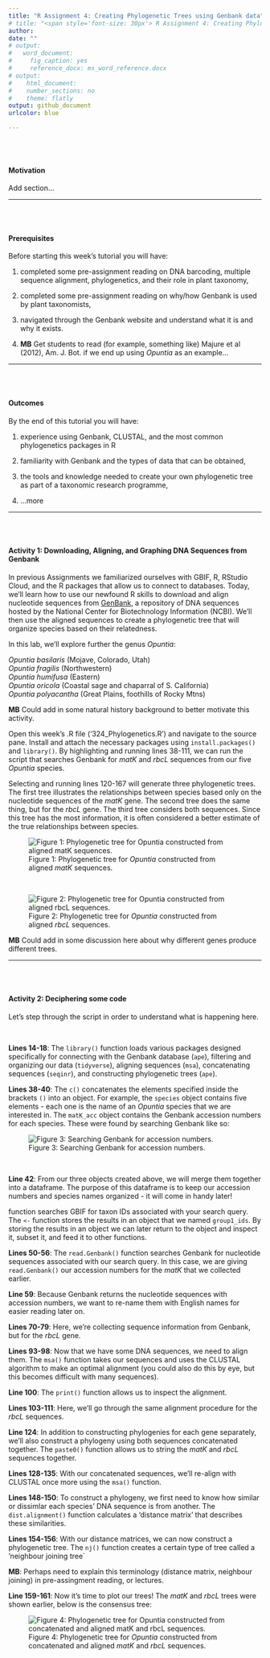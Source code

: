 ```yaml
---
title: "R Assignment 4: Creating Phylogenetic Trees using Genbank data"
# title: "<span style='font-size: 30px'> R Assignment 4: Creating Phylogenetic Trees using Genbank data </style>"
author: 
date: ""
# output:
#   word_document:
#     fig_caption: yes
#     reference_docx: ms_word_reference.docx
# output:
#    html_document:
#    number_sections: no
#    theme: flatly
output: github_document
urlcolor: blue

---
```


<br>
<br>

#### Motivation

Add section...

---

<br>
<br>

#### Prerequisites 

Before starting this week's tutorial you will have: <br>

1. completed some pre-assignment reading on DNA barcoding, multiple sequence alignment, phylogenetics, and their role in plant taxonomy, <br>

2. completed some pre-assignment reading on why/how Genbank is used by plant taxonomists, <br>

3. navigated through the Genbank website and understand what it is and why it exists. 

4. **MB** Get students to read (for example, something like) Majure et al (2012), Am. J. Bot. if we end up using _Opuntia_ as an example...

---

<br>
<br>

#### Outcomes

By the end of this tutorial you will have: <br>

1. experience using Genbank, CLUSTAL, and the most common phylogenetics packages in R <br>

2. familiarity with Genbank and the types of data that can be obtained, <br>

3. the tools and knowledge needed to create your own phylogenetic tree as part of a taxonomic research programme, <br>

4. ...more

---

<br>
<br>

#### Activity 1: Downloading, Aligning, and Graphing DNA Sequences from Genbank

In previous Assignments we familiarized ourselves with GBIF, R, RStudio Cloud, and the R packages that allow us to connect to databases. Today, we'll learn how to use our newfound R skills to download and align nucleotide sequences from [GenBank](https://www.ncbi.nlm.nih.gov/nuccore), a repository of DNA sequences hosted by the National Center for Biotechnology Information (NCBI). We'll then use the aligned sequences to create a phylogenetic tree that will organize species based on their relatedness.

In this lab, we'll explore further the genus _Opuntia_: <br>

_Opuntia basilaris_ (Mojave, Colorado, Utah) <br>
_Opuntia fragilis_  (Northwestern) <br>
_Opuntia humifusa_  (Eastern) <br>
_Opuntia oricola_   (Coastal sage and chaparral of S. California) <br>
_Opuntia polyacantha_ (Great Plains, foothills of Rocky Mtns) <br>

**MB** Could add in some natural history background to better motivate this activity. <br>

Open this week's .R file ('324_Phylogenetics.R') and navigate to the source pane. Install and attach the necessary packages using `install.packages()` and `library()`. By highlighting and running lines 38-111, we can run the script that searches Genbank for _matK_ and _rbcL_ sequences from our five _Opuntia_ species.

Selecting and running lines 120-167 will generate three phylogenetic trees. The first tree illustrates the relationships between species based only on the nucleotide sequences of the _matK_ gene. The second tree does the same thing, but for the _rbcL_ gene. The third tree considers both sequences. Since this tree has the most information, it is often considered a better estimate of the true relationships between species. 

![Figure 1: Phylogenetic tree for _Opuntia_ constructed from aligned _matK_ sequences.](matK_tree.jpg)

<br>

![Figure 2: Phylogenetic tree for _Opuntia_ constructed from aligned _rbcL_ sequences.](rbcL_tree.jpg)


**MB** Could add in some discussion here about why different genes produce different trees. 

---

<br>
<br>

#### Activity 2: Deciphering some code

Let's step through the script in order to understand what is happening here. 

<br>

**Lines 14-18**: The `library()` function loads various packages designed specifically for connecting with the Genbank database (`ape`), filtering and organizing our data (`tidyverse`), aligning sequences (`msa`), concatenating sequences (`seqinr`), and constructing phylogenetic trees (`ape`). 

**Lines 38-40**: The `c()` concatenates the elements specified inside the brackets `()` into an object. For example, the `species` object contains five elements - each one is the name of an _Opuntia_ species that we are interested in. The `matK_acc` object contains the Genbank accession numbers for each species. These were found by searching Genbank like so:

![Figure 3: Searching Genbank for accession numbers.](genbank.jpg)

<br>

**Line 42**: From our three objects created above, we will merge them together into a dataframe. The purpose of this dataframe is to keep our accession numbers and species names organized - it will come in handy later!

function searches GBIF for taxon IDs associated with your search query. The `<-` function stores the results in an object that we named `group1_ids`. By storing the results in an object we can later return to the object and inspect it, subset it, and feed it to other functions. 

**Lines 50-56**: The `read.Genbank()` function searches Genbank for nucleotide sequences associated with our search query. In this case, we are giving `read.Genbank()` our accession numbers for the _matK_ that we collected earlier.

**Line 59**: Because Genbank returns the nucleotide sequences with accession numbers, we want to re-name them with English names for easier reading later on.


**Lines 70-79**: Here, we're collecting sequence information from Genbank, but for the _rbcL_ gene. 

**Lines 93-98**: Now that we have some DNA sequences, we need to align them. The `msa()` function takes our sequences and uses the CLUSTAL algorithm to make an optimal alignment (you could also do this by eye, but this becomes difficult with many sequences). 

**Line 100**: The `print()` function allows us to inspect the alignment.

**Lines 103-111**: Here, we'll go through the same alignment procedure for the _rbcL_ sequences.

**Line 124**: In addition to constructing phylogenies for each gene separately, we'll also construct a phylogeny using both sequences concatenated together. The `paste0()` function allows us to string the _matK_ and _rbcL_ sequences together.

**Lines 128-135**: With our concatenated sequences, we'll re-align with CLUSTAL once more using the `msa()` function.

**Lines 148-150**: To construct a phylogeny, we first need to know how similar or dissimlar each species' DNA sequence is from another. The `dist.alignment()` function calculates a 'distance matrix' that describes these similarities. 


**Lines 154-156**: With our distance matrices, we can now construct a phylogenetic tree. The `nj()` function creates a certain type of tree called a 'neighbour joining tree`

**MB**: Perhaps need to explain this terminology (distance matrix, neighbour joining) in pre-assingment reading, or lectures. 

**Line 159-161**: Now it's time to plot our trees! The _matK_ and _rbcL_ trees were shown earlier, below is the consensus tree:


![Figure 4: Phylogenetic tree for _Opuntia_ constructed from concatenated and aligned _matK_ and _rbcL_ sequences.](consensus_tree.jpg)

<br>
<br>




